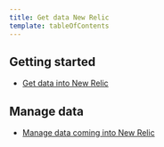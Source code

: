```yaml
---
title: Get data New Relic
template: tableOfContents
---
```


## Getting started

* [Get data into New Relic](/docs/telemetry-data-platform/get-data-new-relic/getting-started/introduction-new-relic-data-ingest-apis-sdks)

## Manage data

* [Manage data coming into New Relic](/docs/telemetry-data-platform/get-data-new-relic/manage-data/manage-data-coming-new-relic)
